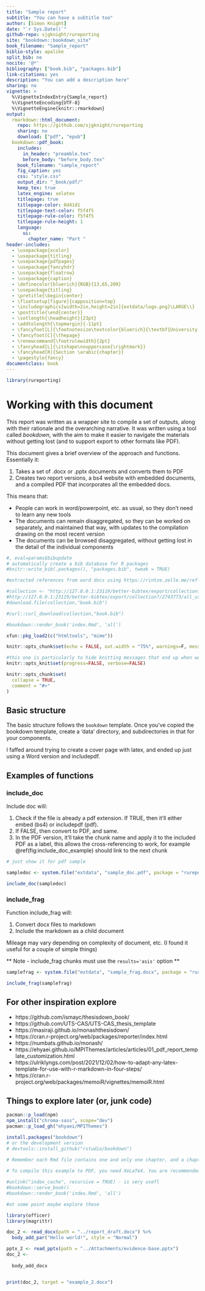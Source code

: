 ```yaml
---
title: "Sample report"
subtitle: "You can have a subtitle too"
author: [Simon Knight]
date: "`r Sys.Date()`"
github-repo: sjgknight/rureporting
site: "bookdown::bookdown_site"
book_filename: "Sample_report"
biblio-style: apalike
split_bib: no
nocite: '@*'
bibliography: ["book.bib", "packages.bib"]
link-citations: yes
description: "You can add a description here"
sharing: no
vignette: >
  %\VignetteIndexEntry{Sample_report}
  %\VignetteEncoding{UTF-8}
  %\VignetteEngine{knitr::rmarkdown}
output:
  rmarkdown::html_document:
    repo: https://github.com/sjgknight/rureporting
    sharing: no
    download: ["pdf", "epub"]
  bookdown::pdf_book:
    includes:
      in_header: "preamble.tex"
      before_body: "before_body.tex"
    book_filename: "sample_report"
    fig_caption: yes
    css: "style.css"
    output_dir: "_book/pdf/"
    keep_tex: true
    latex_engine: xelatex
    titlepage: true
    titlepage-color: 0d41d1
    titlepage-text-color: f5f4f5
    titlepage-rule-color: f5f4f5
    titlepage-rule-height: 1
    language:
      ui:
        chapter_name: "Part "
header-includes:
  - \usepackage{xcolor}
  - \usepackage{titling}
  - \usepackage{pdfpages}
  - \usepackage{fancyhdr}
  - \usepackage{floatrow}
  - \usepackage{caption}
  - \definecolor{bluerich}{RGB}{13,65,209}
  - \usepackage{titling}
  - \pretitle{\begin{center}
  - \floatsetup[figure]{capposition=top}
  - \includegraphics[width=2in,height=2in]{extdata/logo.png}\LARGE\\}
  - \posttitle{\end{center}}
  - \setlength{\headheight}{23pt}
  - \addtolength{\topmargin}{-11pt}
  - \fancyfoot[L]{\footnotesize\textcolor{bluerich}{\textbf{University of My Institution} \\ Centre for Stuff I Do (CSID) \\ Institute for Collaborator Place (ICP) \\ Department }}
  - \fancyfoot[C]{\thepage}
  - \renewcommand{\footrulewidth}{2pt}
  - \fancyhead[L]{\itshape\nouppercase{\rightmark}}
  - \fancyhead[R]{Section \arabic{chapter}}
  - \pagestyle{fancy}
documentclass: book
---
```


```r
library(rureporting)
```

# Working with this document

This report was written as a wrapper site to compile a set of outputs, along with their rationale and the overarching narrative. It was written using a tool called *bookdown*, with the aim to make it easier to navigate the materials without getting lost (and to support export to other formats like PDF). 

This document gives a brief overview of the approach and functions. Essentially it:

1. Takes a set of .docx or .pptx documents and converts them to PDF
1. Creates two report versions, a bs4 website with embedded documents, and a compiled PDF that incorporates all the embedded docs.

This means that:

* People can work in word/powerpoint, etc. as usual, so they don't need to learn any new tools
* The documents can remain disaggregated, so they can be worked on separately, and maintained that way, with updates to the compilation drawing on the most recent version
* The documents can be browsed disaggregated, without getting lost in the detail of the individual components



```r
#, eval=params$bibupdate
# automatically create a bib database for R packages
#knitr::write_bib(.packages(), "packages.bib", tweak = TRUE) 

#extracted references from word docs using https://rintze.zelle.me/ref-extractor/ 

#collection <- "http://127.0.0.1:23119/better-bibtex/export/collection?/2743773/9Q2H88RP.bibtex"
#http://127.0.0.1:23119/better-bibtex/export/collection?/2743773/all_used.bibtex
#download.file(collection,"book.bib")

#curl::curl_download(collection,"book.bib")

```

```r
#bookdown::render_book('index.Rmd', 'all')

xfun::pkg_load2(c("htmltools", "mime"))
```

```r

knitr::opts_chunk$set(echo = FALSE, out.width = "75%", warnings=F, message=F)

#this one is particularly to hide knitting messages that end up when we include the html fragments. I believe adding quiet = TRUE to render may also work 
knitr::opts_knit$set(progress=FALSE, verbose=FALSE)

knitr::opts_chunk$set(
  collapse = TRUE,
  comment = "#>"
)

```

## Basic structure 

The basic structure follows the `bookdown` template. Once you've copied the bookdown template, create a 'data' directory, and subdirectories in that for your components. 

I faffed around trying to create a cover page with latex, and ended up just using a Word version and includepdf. 

## Examples of functions

### include_doc 

Include doc will:

1. Check if the file is already a pdf extension. If TRUE, then it'll either embed (bs4) or includepdf (pdf).
1. If FALSE, then convert to PDF, and same. 
1. In the PDF version, it'll take the chunk name and apply it to the included PDF as a label, this allows the cross-referencing to work, for example \@ref(fig:include_doc_example) should link to the next chunk

```r
# just show it for pdf sample

sampledoc <- system.file("extdata", "sample_doc.pdf", package = "rureporting")

include_doc(sampledoc)

```

### include_frag

Function include_frag will:

1. Convert docx files to markdown
1. Include the markdown as a child document

Mileage may vary depending on complexity of document, etc. (I found it useful for a couple of simple things)

** Note - include_frag chunks must use the `results='asis'` option **

```r

samplefrag <- system.file("extdata", "sample_frag.docx", package = "rureporting")

include_frag(samplefrag)

```

## For other inspiration explore

* https://github.com/ismayc/thesisdown_book/
* https://github.com/UTS-CAS/UTS-CAS_thesis_template
* https://masiraji.github.io/monashthesisdown/
* https://cran.r-project.org/web/packages/reporter/index.html
* https://numbats.github.io/monash/
* https://ehyaei.github.io/MPIThemes/articles/articles/01_pdf_report_template_customization.html
* https://ulriklyngs.com/post/2021/12/02/how-to-adapt-any-latex-template-for-use-with-r-markdown-in-four-steps/
* https://cran.r-project.org/web/packages/memoiR/vignettes/memoiR.html


## Things to explore later (or, junk code)

<!--

      in_header: `'r system.file("extdata/preamble.tex", package="mypackage")`'`
      before_body: `'r system.file("extdata/before_body.tex", package="mypackage")`'`
      
      
# I added this param with the idea to create a conditional update of the bibliography...it does not work.
params:
  bibupdate:
    label: "Update bibliography (true to update, false to skip)"
    value: FALSE
    input: radio
    choices: [TRUE,FALSE]

    header:
      includes:
        in_header: "preamble.tex"


`r if (knitr:::is_latex_output()) {

}  # References used {-} `

    knitr::raw_latex()

r if (knitr:::is_html_output())  # References used {-} 



  - \usepackage[style=apa, backend=biber]{biblatex}

  bookdown::pdf_book:
    fig_caption: yes
    base_format: bookdown::pdf_document2
    css: "style.css"
    keep_tex: true
    latex_engine: xelatex
    titlepage: true
    titlepage-color: 0d41d1
    titlepage-text-color: f5f4f5
    titlepage-rule-color: f5f4f5
    titlepage-rule-height: 1
    highlight: tango
    output_dir: "unmerged_book"
    
    -->

<!-- everything below here can be ignored for authors, it just loads some code/sets some options -->

<!-- 
  bookdown::gitbook:
    output_dir: "_book/gitbook"
    lib_dir: assets
    split_by: section
    repo: https://github.com/sjgknight/iyarn
    download: ["pdf", "epub"]
    css: "style.css"
    config:
      toolbar:
        sharing: no



  - \fancyfoot[R]{"Knight, S., Potts, M., Mills, C., Lee, P. (2022). iyarn: Developing the Evidence Base – Final Project Report. University of Technology Sydney."}
  - \newcommand{\helv}{%\fontfamily{phv}\fontseries{b}\fontsize{9}{11}\selectfont}

  - \usepackage[usenames,dvipsnames]{xcolor}
  - \definecolor{bluerich}{rgb}{13,65,209}
  
    - \fancyfoot[L]{\textcolor{bluerich}{\textbf{University of Technology Sydney} \\ Centre for Research on Education in a Digital Society (CREDS) \\ Institute for Public Policy and Governance (IPPG) \\TD School}}

    - \fancyfoot[L]{\textcolor{bluerich}{\textbf}{University of Technology Sydney} \\ Centre for Research on Education in a Digital Society (CREDS) \\ Institute for Public Policy and Governance (IPPG) \\TD School}

  - \newenvironment{headfoot}{\textcolor}{bluerich}
  - \begin{headfoot}
  
    - \let\oldfootrule\fancyfoot% Copy \fancyfoot into \oldfootrule
  - \renewcommand{\fancyfoot}{\color{bluerich}\oldfootrule}% Add colour to \fancyfoot
-->

```r
pacman::p_load(npm)
npm_install("chroma-sass", scope="dev")
pacman::p_load_gh("ehyaei/MPIThemes")
```


```r
install.packages("bookdown")
# or the development version
# devtools::install_github("rstudio/bookdown")
 
# Remember each Rmd file contains one and only one chapter, and a chapter is defined by the first-level heading `#`.

# To compile this example to PDF, you need XeLaTeX. You are recommended to install TinyTeX (which includes XeLaTeX): <https://yihui.name/tinytex/>.

#unlink("index_cache", recursive = TRUE) - is very usefl
#bookdown::serve_book()
#bookdown::render_book('index.Rmd', 'all')

```

<!-- Add anchors to # headings using `{#label}` after them, e.g., we can reference Chapter \@ref(intro). 

Reference a figure by its code chunk label with the `fig:` prefix, e.g., see Figure \@ref(fig:nice-fig). Similarly, you can reference tables generated from `knitr::kable()`, e.g., see Table \@ref(tab:nice-tab).

```r
par(mar = c(4, 4, .1, .1))
plot(pressure, type = 'b', pch = 19)
```
 
You can write citations, too. For example, we are using the **bookdown** package [@R-bookdown] in this sample book, which was built on top of R Markdown and **knitr** [@xie2015].
 -->

```r
#at some point maybe explore these

library(officer)
library(magrittr)

doc_2 <- read_docx(path = "../report_draft.docx") %>% 
  body_add_par("Hello world!", style = "Normal") 

pptx_2 <- read_pptx(path = "../Attachments/evidence-base.pptx") 
doc_2 <- 
  
  body_add_docx


print(doc_2, target = "example_2.docx")

```
